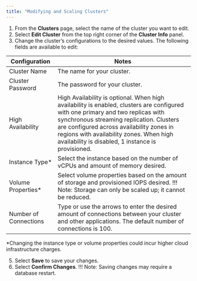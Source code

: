 ```yaml
---
title: "Modifying and Scaling Clusters"
---
```


1. From the **Clusters** page, select the name of the cluster you want to edit.
2. Select **Edit Cluster** from the top right corner of the **Cluster Info** panel.
3. Change the cluster’s configurations to the desired values. The following fields are available to edit:

| Configuration | Notes |
| ------------- | ----- |
| Cluster Name  | The name for your cluster. |
| Cluster Password | The password for your cluster. |
| High Availability | High Availability is optional. When high availability is enabled, clusters are configured with one primary and two replicas with synchronous streaming replication. Clusters are configured across availability zones in regions with availability zones. When high availability is disabled, 1 instance is provisioned. |
| Instance Type* | Select the instance based on the number of vCPUs and amount of memory desired. |
| Volume Properties* | Select volume properties based on the amount of storage and provisioned IOPS desired. !!! Note: Storage can only be scaled up; it cannot be reduced. |
| Number of Connections | Type or use the arrows to enter the desired amount of connections between your cluster and other applications. The default number of connections is 100. |

*Changing the instance type or volume properties could incur higher cloud infrastructure charges.

5. Select **Save** to save your changes.
6. Select **Confirm Changes**. !!! Note: Saving changes may require a database restart.
